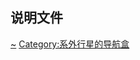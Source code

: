 {{Navbox
| name  = HD 9446
| title = [[HD 9446]]系统
|listclass = hlist
| state = {{{state|<noinclude>uncollapsed</noinclude>}}}
| style = width:50%
| group1 = 恒星
| list1 =
* [[HD 9446]]
| group2 = 行星
| list2 =
* [[HD 9446 b]]
* [[HD 9446 c]]
}}<noinclude>

==说明文件==
{{Universe navboxes}}[[Category:HD和HDE天體|~]]
[[Category:系外行星的导航盒]]
</noinclude>